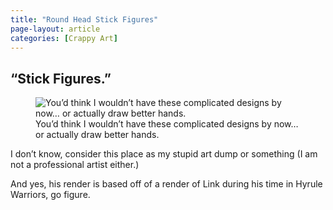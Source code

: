 ```yaml
---
title: "Round Head Stick Figures"
page-layout: article
categories: [Crappy Art]
---
```


## "Stick Figures."

![You'd think I wouldn't have these complicated designs by now... or actually draw better hands.](images/Aran%20Ward%202024.png)

I don't know, consider this place as my stupid art dump or something (I am not a professional artist either.)

And yes, his render is based off of a render of Link during his time in Hyrule Warriors, go figure.
